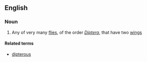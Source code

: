 ==English==

===Noun===
{{en-noun}}

# Any of very many [[fly|flies]], of the order ''[[Diptera]]'', that have two [[wing]]s

====Related terms====
*[[dipterous]]
